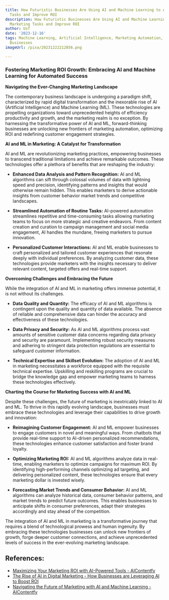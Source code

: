 ```yaml
---
title: How Futuristic Businesses Are Using AI and Machine Learning to Automate Marketing
  Tasks and Improve ROI
description: How Futuristic Businesses Are Using AI and Machine Learning to Automate
  Marketing Tasks and Improve ROI
author: Usf
date: '2023-12-16'
tags: Machine Learning, Artificial Intelligence, Marketing Automation, ROI, Futuristic
  Businesses
imageUrl: /pixa/20231222212856.png

---
```

### Fostering Marketing ROI Growth: Embracing AI and Machine Learning for  Automated Success

**Navigating the Ever-Changing Marketing Landscape**

The contemporary business landscape is undergoing a paradigm shift, characterized by rapid  digital  transformation and the  inexorable  rise of AI (Artificial Intelligence) and Machine Learning (ML). These technologies are propelling organizations toward unprecedented heights of efficiency productivity and growth, and the marketing realm is  no exception.  By harnessing the transformative power of AI and ML, forward-thinking businesses are unlocking new frontiers of marketing  automation, optimizing ROI and redefining customer engagement  strategies.

**AI and ML in Marketing: A Catalyst  for Transformation**

AI and ML are  revolutionizing marketing practices, empowering businesses to transcend traditional limitations and achieve remarkable outcomes. These technologies offer a plethora of  benefits that are reshaping the industry:

- **Enhanced Data Analysis and Pattern Recognition:** AI and ML algorithms can  sift through colossal volumes of data with lightning speed  and precision, identifying patterns and insights  that  would otherwise remain hidden. This enables  marketers to derive actionable insights  from customer behavior  market trends and  competitive landscapes.

- **Streamlined Automation of Routine  Tasks:**  AI-powered automation streamlines repetitive and time-consuming tasks allowing marketing teams to focus on more strategic and creative endeavors. From content creation and curation to campaign management and social media engagement, AI handles the mundane, freeing marketers to  pursue innovation.

- **Personalized Customer  Interactions:** AI and ML enable businesses to craft personalized and tailored customer experiences that resonate deeply with individual preferences. By analyzing  customer data, these technologies provide marketers with the insights necessary to deliver relevant  content, targeted offers and real-time support.

**Overcoming Challenges and Embracing the Future**

While the integration of AI and ML in marketing  offers immense potential, it is not without its challenges.
-  **Data Quality and Quantity:** The efficacy of  AI and ML algorithms  is contingent upon  the quality and quantity of  data available. The absence of reliable and comprehensive data can hinder the accuracy and effectiveness of these technologies.

- **Data Privacy and Security:** As  AI and ML algorithms process vast amounts  of sensitive customer data concerns regarding data privacy and  security are paramount. Implementing  robust  security measures and adhering to stringent data protection regulations are essential to safeguard customer information.

- **Technical Expertise and Skillset Evolution:** The  adoption of AI and ML in marketing necessitates a workforce equipped with the requisite technical expertise. Upskilling and reskilling programs are crucial to bridge the knowledge gap and empower  marketing teams  to harness these technologies effectively.

**Charting the Course for Marketing Success with AI and ML**

Despite these challenges, the future of  marketing is inextricably  linked to AI and ML.  To thrive in this rapidly evolving landscape, businesses  must embrace these technologies and  leverage  their capabilities to drive growth and innovation:

- **Reimagining Customer Engagement:**  AI  and ML empower businesses to engage customers in novel and meaningful ways. From  chatbots that provide real-time support to AI-driven personalized recommendations, these technologies enhance customer satisfaction and foster brand loyalty.

- **Optimizing Marketing ROI:** AI and ML algorithms analyze data  in real-time, enabling marketers  to optimize campaigns for maximum ROI. By identifying high-performing channels optimizing ad targeting, and delivering personalized content, these technologies ensure that every marketing dollar is invested  wisely.

- **Forecasting Market Trends and Consumer Behavior:** AI and ML algorithms can analyze historical data, consumer behavior  patterns,  and market trends to predict future outcomes. This enables businesses to anticipate shifts in consumer preferences, adapt their strategies accordingly and stay  ahead of  the competition.

The integration of AI and ML in marketing is a  transformative journey that requires a blend of technological prowess and human ingenuity. By embracing these technologies  businesses can unlock new frontiers of growth, forge deeper customer connections, and achieve unprecedented  levels  of success in the ever-evolving marketing landscape.

## References:
- [Maximizing Your Marketing ROI with AI-Powered Tools - AIContentfy](https://aicontentfy.com/en/blog/maximizing-marketing-roi-with-ai-powered-tools)
- [The Rise of AI in Digital Marketing - How Businesses are Leveraging AI to Boost ROI](https://www.linkedin.com/pulse/rise-ai-digital-marketing-how-businesses-leveraging-boost)
- [Navigating the Future of Marketing with AI and Machine Learning - AIContentfy](https://aicontentfy.com/en/blog/navigating-future-of-marketing-with-ai-and-machine-learning)
